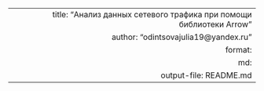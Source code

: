 ---
 title: "Анализ данных сетевого трафика при помощи библиотеки Arrow"
 author: "odintsovajulia19@yandex.ru"
 format: 
   md:
     output-file: README.md
---